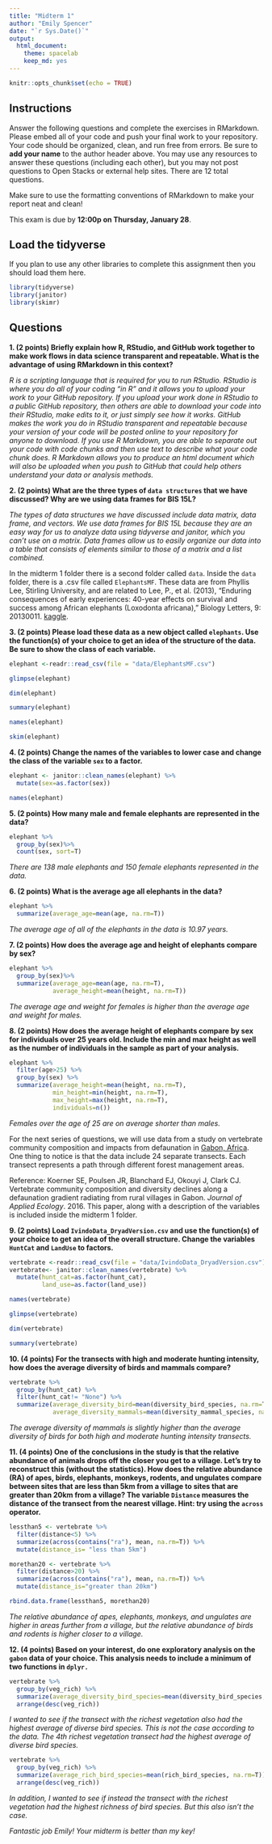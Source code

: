 ```yaml
---
title: "Midterm 1"
author: "Emily Spencer"
date: "`r Sys.Date()`"
output:
  html_document: 
    theme: spacelab
    keep_md: yes
---
```


```r
knitr::opts_chunk$set(echo = TRUE)
```

## Instructions
Answer the following questions and complete the exercises in RMarkdown. Please embed all of your code and push your final work to your repository. Your code should be organized, clean, and run free from errors. Be sure to **add your name** to the author header above. You may use any resources to answer these questions (including each other), but you may not post questions to Open Stacks or external help sites. There are 12 total questions.  

Make sure to use the formatting conventions of RMarkdown to make your report neat and clean!  

This exam is due by **12:00p on Thursday, January 28**.  

## Load the tidyverse
If you plan to use any other libraries to complete this assignment then you should load them here.
```r
library(tidyverse)
library(janitor)
library(skimr)
```

## Questions
**1. (2 points) Briefly explain how R, RStudio, and GitHub work together to make work flows in data science transparent and repeatable. What is the advantage of using RMarkdown in this context?**  

*R is a scripting language that is required for you to run RStudio. RStudio is where you do all of your coding "in R" and it allows you to upload your work to your GitHub repository. If you upload your work done in RStudio to a public GitHub repository, then others are able to download your code into their RStudio, make edits to it, or just simply see how it works. GitHub makes the work you do in RStudio transparent and repeatable because your version of your code will be posted online to your repository for anyone to download. If you use R Markdown, you are able to separate out your code with code chunks and then use text to describe what your code chunk does. R Markdown allows you to produce an html document which will also be uploaded when you push to GitHub that could help others understand your data or analysis methods.*

**2. (2 points) What are the three types of `data structures` that we have discussed? Why are we using data frames for BIS 15L?**

*The types of data structures we have discussed include data matrix, data frame, and vectors. We use data frames for BIS 15L because they are an easy way for us to analyze data using tidyverse and janitor, which you can't use on a matrix. Data frames allow us to easily organize our data into a table that consists of elements similar to those of a matrix and a list combined.*


In the midterm 1 folder there is a second folder called `data`. Inside the `data` folder, there is a .csv file called `ElephantsMF`. These data are from Phyllis Lee, Stirling University, and are related to Lee, P., et al. (2013), "Enduring consequences of early experiences: 40-year effects on survival and success among African elephants (Loxodonta africana)," Biology Letters, 9: 20130011. [kaggle](https://www.kaggle.com/mostafaelseidy/elephantsmf).  

**3. (2 points) Please load these data as a new object called `elephants`. Use the function(s) of your choice to get an idea of the structure of the data. Be sure to show the class of each variable.**
```r
elephant <-readr::read_csv(file = "data/ElephantsMF.csv")
```
```r
glimpse(elephant)
```
```r
dim(elephant)
```
```r
summary(elephant)
```
```r
names(elephant)
```
```r
skim(elephant)
```

**4. (2 points) Change the names of the variables to lower case and change the class of the variable `sex` to a factor.**
```r
elephant <- janitor::clean_names(elephant) %>% 
  mutate(sex=as.factor(sex))

names(elephant)
```
**5. (2 points) How many male and female elephants are represented in the data?**
```r
elephant %>% 
  group_by(sex)%>% 
  count(sex, sort=T)
```
*There are 138 male elephants and 150 female elephants represented in the data.*

**6. (2 points) What is the average age all elephants in the data?**
```r
elephant %>% 
  summarize(average_age=mean(age, na.rm=T))
```
*The average age of all of the elephants in the data is 10.97 years.* 

**7. (2 points) How does the average age and height of elephants compare by sex?**
```r
elephant %>% 
  group_by(sex)%>% 
  summarize(average_age=mean(age, na.rm=T),
            average_height=mean(height, na.rm=T))
```
*The average age and weight for females is higher than the average age and weight for males.* 

**8. (2 points) How does the average height of elephants compare by sex for individuals over 25 years old. Include the min and max height as well as the number of individuals in the sample as part of your analysis.**
```r
elephant %>% 
  filter(age>25) %>% 
  group_by(sex) %>% 
  summarize(average_height=mean(height, na.rm=T),
            min_height=min(height, na.rm=T),
            max_height=max(height, na.rm=T),
            individuals=n())
```
*Females over the age of 25 are on average shorter than males.*

For the next series of questions, we will use data from a study on vertebrate community composition and impacts from defaunation in [Gabon, Africa](https://en.wikipedia.org/wiki/Gabon). One thing to notice is that the data include 24 separate transects. Each transect represents a path through different forest management areas.  

Reference: Koerner SE, Poulsen JR, Blanchard EJ, Okouyi J, Clark CJ. Vertebrate community composition and diversity declines along a defaunation gradient radiating from rural villages in Gabon. _Journal of Applied Ecology_. 2016. This paper, along with a description of the variables is included inside the midterm 1 folder.  

**9. (2 points) Load `IvindoData_DryadVersion.csv` and use the function(s) of your choice to get an idea of the overall structure. Change the variables `HuntCat` and `LandUse` to factors.**
```r
vertebrate <-readr::read_csv(file = "data/IvindoData_DryadVersion.csv")
vertebrate<- janitor::clean_names(vertebrate) %>% 
  mutate(hunt_cat=as.factor(hunt_cat),
         land_use=as.factor(land_use))
```
```r
names(vertebrate)
```
```r
glimpse(vertebrate)
```
```r
dim(vertebrate)
```
```r
summary(vertebrate)
```

**10. (4 points) For the transects with high and moderate hunting intensity, how does the average diversity of birds and mammals compare?**
```r
vertebrate %>% 
  group_by(hunt_cat) %>% 
  filter(hunt_cat!= "None") %>% 
  summarize(average_diversity_bird=mean(diversity_bird_species, na.rm=T),
            average_diversity_mammals=mean(diversity_mammal_species, na.rm=T))
```
*The average diversity of mammals is slightly higher than the average diversity of birds for both high and moderate hunting intensity transects.*

**11. (4 points) One of the conclusions in the study is that the relative abundance of animals drops off the closer you get to a village. Let's try to reconstruct this (without the statistics). How does the relative abundance (RA) of apes, birds, elephants, monkeys, rodents, and ungulates compare between sites that are less than 5km from a village to sites that are greater than 20km from a village? The variable `Distance` measures the distance of the transect from the nearest village. Hint: try using the `across` operator.**  
```r
lessthan5 <- vertebrate %>% 
  filter(distance<5) %>% 
  summarize(across(contains("ra"), mean, na.rm=T)) %>% 
  mutate(distance_is= "less than 5km")
```
```r
morethan20 <- vertebrate %>% 
  filter(distance>20) %>% 
  summarize(across(contains("ra"), mean, na.rm=T)) %>% 
  mutate(distance_is="greater than 20km")
```
```r
rbind.data.frame(lessthan5, morethan20)
```

*The relative abundance of apes, elephants, monkeys, and ungulates are higher in areas further from a village, but the relative abundance of birds and rodents is higher closer to a village.*  

**12. (4 points) Based on your interest, do one exploratory analysis on the `gabon` data of your choice. This analysis needs to include a minimum of two functions in `dplyr.`**
```r
vertebrate %>% 
  group_by(veg_rich) %>% 
  summarize(average_diversity_bird_species=mean(diversity_bird_species, na.rm=T)) %>% 
  arrange(desc(veg_rich))
```
*I wanted to see if the transect with the richest vegetation also had the highest average of diverse bird species. This is not the case according to the data. The 4th richest vegetation transect had the highest average of diverse bird species.*
```r
vertebrate %>% 
  group_by(veg_rich) %>% 
  summarize(average_rich_bird_species=mean(rich_bird_species, na.rm=T)) %>% 
  arrange(desc(veg_rich))
```
*In addition, I wanted to see if instead the transect with the richest vegetation had the highest richness of bird species. But this also isn't the case.* 

_Fantastic job Emily! Your midterm is better than my key!_